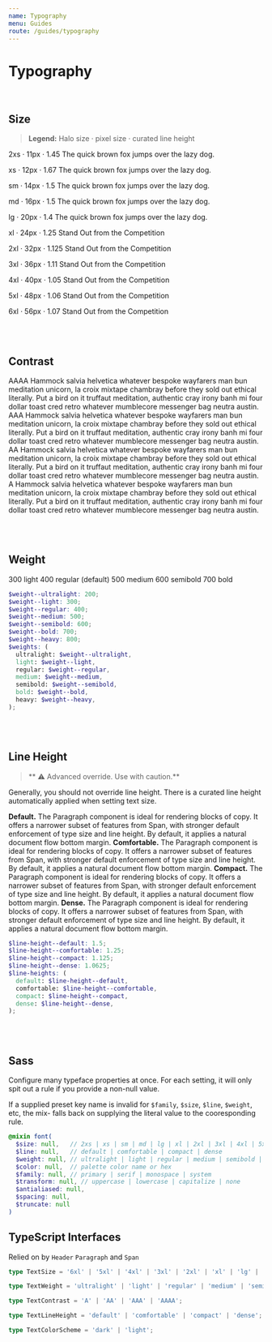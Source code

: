 ```yaml
---
name: Typography
menu: Guides
route: /guides/typography
---
```



# Typography

<br />

## Size

> **Legend:** Halo size &middot; pixel size &middot; curated line height

<Playground>
  <Span contrast="A" monospace>2xs &middot; 11px &middot; 1.45</Span>
  <Paragraph size="2xs">
    The quick brown fox jumps over the lazy dog.
  </Paragraph>

  <Span contrast="A" monospace>xs &middot; 12px &middot; 1.67</Span>
  <Paragraph size="xs">
    The quick brown fox jumps over the lazy dog.
  </Paragraph>

  <Span contrast="A" monospace>sm &middot; 14px &middot; 1.5</Span>
  <Paragraph size="sm">
    The quick brown fox jumps over the lazy dog.
  </Paragraph>

  <Span contrast="A" monospace>md &middot; 16px &middot; 1.5</Span>
  <Paragraph size="md">
    The quick brown fox jumps over the lazy dog.
  </Paragraph>

  <Span contrast="A" monospace>lg &middot; 20px &middot; 1.4</Span>
  <Paragraph size="lg">
    The quick brown fox jumps over the lazy dog.
  </Paragraph>

  <Span contrast="A" monospace>xl &middot; 24px &middot; 1.25</Span>
  <Paragraph size="xl">
    Stand Out from the Competition
  </Paragraph>

  <Span contrast="A" monospace>2xl &middot; 32px &middot; 1.125</Span>
  <Paragraph size="2xl">
    Stand Out from the Competition
  </Paragraph>

  <Span contrast="A" monospace>3xl &middot; 36px &middot; 1.11</Span>
  <Paragraph size="3xl">
    Stand Out from the Competition
  </Paragraph>

  <Span contrast="A" monospace>4xl &middot; 40px &middot; 1.05</Span>
  <Paragraph size="4xl">
    Stand Out from the Competition
  </Paragraph>

  <Span contrast="A" monospace>5xl &middot; 48px &middot; 1.06</Span>
  <Paragraph size="5xl">
    Stand Out from the Competition
  </Paragraph>

  <Span contrast="A" monospace>6xl &middot; 56px &middot; 1.07</Span>
  <Paragraph size="6xl" flow={false}>
    Stand Out from the Competition
  </Paragraph>
</Playground>

<br /><br />

## Contrast

<Playground>
  <Box maxWidth="600px">
    <Paragraph contrast="AAAA">
      <Span monospace semibold block>AAAA</Span>
      Hammock salvia helvetica whatever bespoke wayfarers man bun meditation unicorn, la croix mixtape chambray before they sold out ethical literally. Put a bird on it truffaut meditation, authentic cray irony banh mi four dollar toast cred retro whatever mumblecore messenger bag neutra austin.
    </Paragraph>
    <Paragraph contrast="AAA">
      <Span monospace semibold block>AAA</Span>
      Hammock salvia helvetica whatever bespoke wayfarers man bun meditation unicorn, la croix mixtape chambray before they sold out ethical literally. Put a bird on it truffaut meditation, authentic cray irony banh mi four dollar toast cred retro whatever mumblecore messenger bag neutra austin.
    </Paragraph>
    <Paragraph contrast="AA">
      <Span monospace semibold block>AA</Span>
      Hammock salvia helvetica whatever bespoke wayfarers man bun meditation unicorn, la croix mixtape chambray before they sold out ethical literally. Put a bird on it truffaut meditation, authentic cray irony banh mi four dollar toast cred retro whatever mumblecore messenger bag neutra austin.
    </Paragraph>
    <Paragraph contrast="A">
      <Span monospace semibold block>A</Span>
      Hammock salvia helvetica whatever bespoke wayfarers man bun meditation unicorn, la croix mixtape chambray before they sold out ethical literally. Put a bird on it truffaut meditation, authentic cray irony banh mi four dollar toast cred retro whatever mumblecore messenger bag neutra austin.
    </Paragraph>
  </Box>
</Playground>


<br /><br />

## Weight

<Playground>
  <Span weight="light" block>300 light</Span>
  <Span weight="regular" block>400 regular (default)</Span>
  <Span weight="medium" block>500 medium</Span>
  <Span weight="semibold" block>600 semibold</Span>
  <Span weight="bold" block>700 bold</Span>
</Playground>

```scss
$weight--ultralight: 200;
$weight--light: 300;
$weight--regular: 400;
$weight--medium: 500;
$weight--semibold: 600;
$weight--bold: 700;
$weight--heavy: 800;
$weights: (
  ultralight: $weight--ultralight,
  light: $weight--light,
  regular: $weight--regular,
  medium: $weight--medium,
  semibold: $weight--semibold,
  bold: $weight--bold,
  heavy: $weight--heavy,
);
```

<br /><br />

## Line Height

> ** ⚠️ Advanced override. Use with caution.**

Generally, you should not override line height. There is a curated line height automatically applied when setting text size.

<Playground>
  <Box maxWidth="600px">
    <Paragraph>
      <strong>Default.</strong> The Paragraph component is ideal for rendering blocks of copy. It offers a narrower subset of features from Span, with stronger default enforcement of type size and line height. By default, it applies a natural document flow bottom margin.
    </Paragraph>
    <Paragraph lineHeight="comfortable">
      <strong>Comfortable.</strong> The Paragraph component is ideal for rendering blocks of copy. It offers a narrower subset of features from Span, with stronger default enforcement of type size and line height. By default, it applies a natural document flow bottom margin.
    </Paragraph>
    <Paragraph lineHeight="compact">
      <strong>Compact.</strong> The Paragraph component is ideal for rendering blocks of copy. It offers a narrower subset of features from Span, with stronger default enforcement of type size and line height. By default, it applies a natural document flow bottom margin.
    </Paragraph>
    <Paragraph lineHeight="dense">
      <strong>Dense.</strong> The Paragraph component is ideal for rendering blocks of copy. It offers a narrower subset of features from Span, with stronger default enforcement of type size and line height. By default, it applies a natural document flow bottom margin.
    </Paragraph>
  </Box>
</Playground>

```scss
$line-height--default: 1.5;
$line-height--comfortable: 1.25;
$line-height--compact: 1.125;
$line-height--dense: 1.0625;
$line-heights: (
  default: $line-height--default,
  comfortable: $line-height--comfortable,
  compact: $line-height--compact,
  dense: $line-height--dense,
);
```

<br /><br />

## Sass

Configure many typeface properties at once. For each setting, it will only spit out a rule if you provide a non-null value.

If a supplied preset key name is invalid for `$family`, `$size`, `$line`, `$weight`, etc,
the mix- falls back on supplying the literal value to
the cooresponding rule.

```scss
@mixin font(
  $size: null,   // 2xs | xs | sm | md | lg | xl | 2xl | 3xl | 4xl | 5xl | 6xl
  $line: null,   // default | comfortable | compact | dense
  $weight: null, // ultralight | light | regular | medium | semibold | bold
  $color: null,  // palette color name or hex
  $family: null, // primary | serif | monospace | system
  $transform: null, // uppercase | lowercase | capitalize | none
  $antialiased: null,
  $spacing: null,
  $truncate: null
)
```


## TypeScript Interfaces

Relied on by `Header` `Paragraph` and `Span`

```ts
type TextSize = '6xl' | '5xl' | '4xl' | '3xl' | '2xl' | 'xl' | 'lg' | 'md' | 'sm' | 'xs' | '2xs';

type TextWeight = 'ultralight' | 'light' | 'regular' | 'medium' | 'semibold' | 'bold';

type TextContrast = 'A' | 'AA' | 'AAA' | 'AAAA';

type TextLineHeight = 'default' | 'comfortable' | 'compact' | 'dense';

type TextColorScheme = 'dark' | 'light';
```

